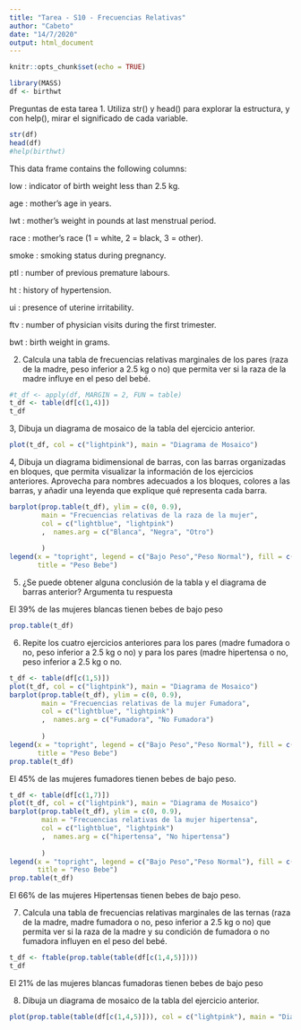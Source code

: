 ```yaml
---
title: "Tarea - S10 - Frecuencias Relativas"
author: "Cabeto"
date: "14/7/2020"
output: html_document
---
```


```r
knitr::opts_chunk$set(echo = TRUE)
```
```r
library(MASS)
df <- birthwt
```

Preguntas de esta tarea
1. Utiliza str() y head() para explorar la estructura, y con help(), mirar el significado de cada variable.

```r
str(df)
head(df)
#help(birthwt)
```
This data frame contains the following columns:

low : indicator of birth weight less than 2.5 kg.

age : mother's age in years.

lwt : mother's weight in pounds at last menstrual period.

race : mother's race (1 = white, 2 = black, 3 = other).

smoke : smoking status during pregnancy.

ptl : number of previous premature labours.

ht : history of hypertension.

ui : presence of uterine irritability.

ftv : number of physician visits during the first trimester.

bwt : birth weight in grams.


2. Calcula una tabla de frecuencias relativas marginales de los pares (raza de la madre, peso inferior a 2.5 kg o no) que permita ver si la raza de la madre influye en el peso del bebé.
```r
#t_df <- apply(df, MARGIN = 2, FUN = table)
t_df <- table(df[c(1,4)])
t_df
```
 

3, Dibuja un diagrama de mosaico de la tabla del ejercicio anterior.
```r
plot(t_df, col = c("lightpink"), main = "Diagrama de Mosaico")
```


4, Dibuja un diagrama bidimensional de barras, con las barras organizadas en bloques, que permita visualizar la información de los ejercicios anteriores. Aprovecha para nombres adecuados a los bloques, colores a las barras, y añadir una leyenda que explique qué representa cada barra.
```r
barplot(prop.table(t_df), ylim = c(0, 0.9),
        main = "Frecuencias relativas de la raza de la mujer",
        col = c("lightblue", "lightpink")
        ,  names.arg = c("Blanca", "Negra", "Otro")
        
        )
legend(x = "topright", legend = c("Bajo Peso","Peso Normal"), fill = c("lightblue", "lightpink"), 
       title = "Peso Bebe")
```


5. ¿Se puede obtener alguna conclusión de la tabla y el diagrama de barras anterior? Argumenta tu respuesta

El 39% de las mujeres blancas tienen bebes de bajo peso 
```r
prop.table(t_df)
```


6. Repite los cuatro ejercicios anteriores para los pares (madre fumadora o no, peso inferior a 2.5 kg o no) y para los pares (madre hipertensa o no, peso inferior a 2.5 kg o no.
```r

t_df <- table(df[c(1,5)])
plot(t_df, col = c("lightpink"), main = "Diagrama de Mosaico")
barplot(prop.table(t_df), ylim = c(0, 0.9),
        main = "Frecuencias relativas de la mujer Fumadora",
        col = c("lightblue", "lightpink")
        ,  names.arg = c("Fumadora", "No Fumadora")
        
        )
legend(x = "topright", legend = c("Bajo Peso","Peso Normal"), fill = c("lightblue", "lightpink"), 
       title = "Peso Bebe")
prop.table(t_df)
```
El 45% de las mujeres fumadores tienen bebes de bajo peso.


```r

t_df <- table(df[c(1,7)])
plot(t_df, col = c("lightpink"), main = "Diagrama de Mosaico")
barplot(prop.table(t_df), ylim = c(0, 0.9),
        main = "Frecuencias relativas de la mujer hipertensa",
        col = c("lightblue", "lightpink")
        ,  names.arg = c("hipertensa", "No hipertensa")
        
        )
legend(x = "topright", legend = c("Bajo Peso","Peso Normal"), fill = c("lightblue", "lightpink"), 
       title = "Peso Bebe")
prop.table(t_df)

```
El 66% de las mujeres Hipertensas tienen bebes de bajo peso.


7. Calcula una tabla de frecuencias relativas marginales de las ternas (raza de la madre, madre fumadora o no, peso inferior a 2.5 kg o no) que permita ver si la raza de la madre y su condición de fumadora o no fumadora influyen en el peso del bebé.

```r

t_df <- ftable(prop.table(table(df[c(1,4,5)])))
t_df

```
El 21% de las mujeres blancas fumadoras tienen bebes de bajo peso

8. Dibuja un diagrama de mosaico de la tabla del ejercicio anterior.

```r
plot(prop.table(table(df[c(1,4,5)])), col = c("lightpink"), main = "Diagrama de Mosaico")
```

